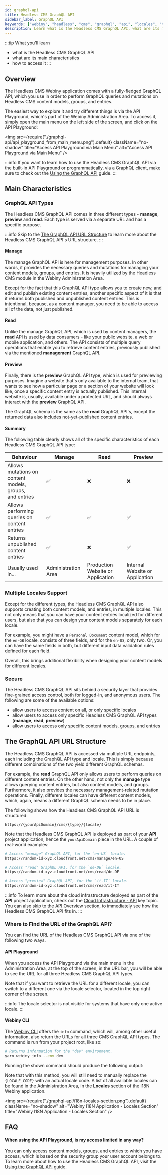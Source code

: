 ```yaml
---
id: graphql-api
title: Headless CMS GraphQL API
sidebar_label: GraphQL API
keywords: ["webiny", "headless", "cms", "graphql", "api", "locales", "types", "security"]
description: Learn what is the Headless CMS GraphQL API, what are its main characteristics, and how to access it.
---
```



:::tip What you'll learn

- what is the Headless CMS GraphQL API
- what are its main characteristics
- how to access it
:::

## Overview

The Headless CMS Webiny application comes with a fully-fledged GraphQL API, which you use in order to perform GraphQL queries and mutations on Headless CMS content models, groups, and entries.


The easiest way to explore it and try different things is via the API Playground, which's part of the Webiny Administration Area. To access it, simply open the main menu on the left side of the screen, and click on the API Playground:

<!-- vale off -->

<img
  src={require("./graphql-api/api_playground_from_main_menu.png").default}
  className="no-shadow"
  title="Access API Playground via Main Menu"
  alt="Access API Playground via Main Menu"
/>

<!-- vale on -->

:::info
If you want to learn how to use the Headless CMS GraphQL API via the built-in API Playground or programmatically, via a GraphQL client, make sure to check out the [Using the GraphQL API](/docs/how-to-guides/headless-cms/using-graphql-api) guide.
:::

## Main Characteristics

### GraphQL API Types

The Headless CMS GraphQL API comes in three different types - **manage**, **preview** and **read**. Each type is served via a separate URL and has a specific purpose.

:::info
Skip to the [The GraphQL API URL Structure](/docs/key-topics/webiny-applications/headless-cms/graphql-api#the-graphql-api-url-structure) to learn more about the Headless CMS GraphQL API's URL structure.
:::

#### Manage

The manage GraphQL API is here for management purposes. In other words, it provides the necessary queries and mutations for managing your content models, groups, and entries. It is heavily utilized by the Headless CMS module in the Webiny Administration Area.

Except for the fact that this GraphQL API type allows you to create new, and edit and publish existing content entries, another specific aspect of it is that it returns both published and unpublished content entries. This is intentional, because, as a content manager, you need to be able to access all of the data, not just published.

#### Read

Unlike the manage GraphQL API, which is used by content managers, the **read** API is used by data consumers - like your public website, a web or mobile application, and others. The API consists of multiple query operations that enable you to retrieve content entries, previously published via the mentioned **management** GraphQL API.

#### Preview

Finally, there is the **preview** GraphQL API type, which is used for previewing purposes. Imagine a website that's only available to the internal team, that wants to see how a particular page or a section of your website will look like, once a specific content entry is actually published. This internal website is, usually, available under a protected URL, and should always interact with the **preview** GraphQL API.

The GraphQL schema is the same as the **read** GraphQL API's, except the returned data also includes not-yet-published content entries.

#### Summary

The following table clearly shows all of the specific characteristics of each Headless CMS GraphQL API type:

| Behaviour                                                         | Manage              | Read                              | Preview                         |
| ----------------------------------------------------------------- | ------------------- | --------------------------------- | ------------------------------- |
| Allows mutations on <br/>content models, groups,<br/> and entries | ✅                  | ❌                                | ❌                              |
| Allows performing <br/>queries on content entries                 | ✅                  | ✅                                | ✅                              |
| Returns unpublished<br/>content entries                           | ✅                  | ❌                                | ✅                              |
| Usually used in...                                                | Administration Area | Production Website or Application | Internal Website or Application |

### Multiple Locales Support

Except for the different types, the Headless CMS GraphQL API also supports creating both content models, and entries, in multiple locales. This not only means that you can have your content entries localized for different users, but also that you can design your content models separately for each locale.

For example, you might have a `Personal Document` content model, which for the `en-GB` locale, consists of three fields, and for the `en-US`, only two. Or, you can have the same fields in both, but different input data validation rules defined for each field.

Overall, this brings additional flexibility when designing your content models for different locales.

### Secure

The Headless CMS GraphQL API sits behind a security layer that provides fine-grained access control, both for logged-in, and anonymous users. The following are some of the available options:

- allow users to access content on all, or only specific locales
- allow users to access only specific Headless CMS GraphQL API types (**manage**, **read**, **preview**)
- allow users to access only specific content models, groups, and entries

<CenteredImage alt="Fine-grained Access Controls" src={securityImage} />

## The GraphQL API URL Structure

The Headless CMS GraphQL API is accessed via multiple URL endpoints, each including the GraphQL API type and locale. This is simply because different combinations of the two yield different GraphQL schemas.

For example, the **read** GraphQL API only allows users to perform queries on different content entries. On the other hand, not only the **manage** type allows querying content entries, but also content models, and groups. Furthermore, it also provides the necessary management-related mutation operations. Finally, different locales can have different content models, which, again, means a different GraphQL schema needs to be in place.

The following shows how the Headless CMS GraphQL API URL is structured:

```
https://{yourApiDomain}/cms/{type}/{locale}
```

Note that the Headless CMS GraphQL API is deployed as part of your **API** project application, hence the `yourApiDomain` piece in the URL. A couple of real-world examples:

```bash
# Access "manage" GraphQL API, for the `en-US` locale.
https://random-id-xyz.cloudfront.net/cms/manage/en-US

# Access "read" GraphQL API, for the `de-DE` locale.
https://random-id-xyz.cloudfront.net/cms/read/de-DE

# Access "preview" GraphQL API, for the `it-IT` locale.
https://random-id-xyz.cloudfront.net/cms/read/it-IT
```

:::info
To learn more about the cloud infrastructure deployed as part of the **API** project application, check out the [Cloud Infrastructure - API](/docs/key-topics/cloud-infrastructure/api/introduction) key topic. You can also skip to the [API Overview](/docs/key-topics/cloud-infrastructure/api/overview#6-headless-cms) section, to immediately see how the Headless CMS GraphQL API fits in.
:::

### Where to Find the URL of the GraphQL API?

You can find the URL of the Headless CMS GraphQL API via one of the following two ways.

#### API Playground

When you access the API Playground via the main menu in the Administration Area, at the top of the screen, in the URL bar, you will be able to see the URL for all three Headless CMS GraphQL API types.

<CenteredImage alt="API Playground" src={apiPlayground} />

Note that if you want to retrieve the URL for a different locale, you can switch to a different one via the locale selector, located in the top right corner of the screen.

<CenteredImage alt="Switch Locale via the Locale Selector" src={apiPlaygroundSwitchLocale} />

:::info
The locale selector is not visible for systems that have only one active locale.
:::

#### Webiny CLI

The [Webiny CLI](/docs/key-topics/webiny-cli) offers the `info` command, which will, among other useful information, also return the URLs for all three CMS GraphQL API types. The command is run from your project root, like so:

```bash
# Returns information for the "dev" environment.
yarn webiny info --env dev
```

Running the shown command should produce the following output:

<CenteredImage alt="Find Headless CMS GraphQL API URLs via Webiny CLI" src={apiUrlWebinyCli} />

Note that with this method, you will still need to manually replace the `{LOCALE_CODE}` with an actual locale code. A list of all available locales can be found in the Administration Area, in the **Locales** section of the I18N Webiny application.

<!-- vale off -->

<img
  src={require("./graphql-api/i18n-locales-section.png").default}
  className="no-shadow"
  alt="Webiny I18N Application - Locales Section"
  title="Webiny I18N Application - Locales Section"
/>

<!-- vale on -->

## FAQ

#### When using the API Playground, is my access limited in any way?

You can only access content models, groups, and entries to which you have access, which is based on the security group your user account belongs to. To learn more about how to use the Headless CMS GraphQL API, visit the [Using the GraphQL API](/docs/how-to-guides/headless-cms/using-graphql-api) guide.
